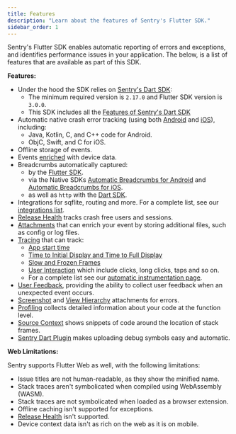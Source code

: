 ```yaml
---
title: Features
description: "Learn about the features of Sentry's Flutter SDK."
sidebar_order: 1
---
```


Sentry's Flutter SDK enables automatic reporting of errors and exceptions, and identifies performance issues in your application. The below, is a list of features that are available as part of this SDK.

**Features:**

- Under the hood the SDK relies on [Sentry's Dart SDK](/platforms/dart/):
    - The minimum required version is `2.17.0` and Flutter SDK version is `3.0.0`.
    - This SDK includes all the [Features of Sentry's Dart SDK](/platforms/dart/features/)
- Automatic native crash error tracking (using both [Android](/platforms/android/) and [iOS](/platforms/apple/)), including:
    - Java, Kotlin, C, and C++ code for Android.
    - ObjC, Swift, and C for iOS.
- Offline storage of events.
- Events [enriched](/platforms/flutter/enriching-events/context/) with device data.
- Breadcrumbs automatically captured:
    - by the [Flutter SDK](/platforms/flutter/enriching-events/breadcrumbs/#automatic-breadcrumbs).
    - via the Native SDKs [Automatic Breadcrumbs for Android](/platforms/android/enriching-events/breadcrumbs/#automatic-breadcrumbs) and [Automatic Breadcrumbs for iOS](/platforms/apple/usage/#sentryautobreadcrumbtrackingintegration).
    - as well as `http` with the [Dart SDK](/platforms/dart/).
- Integrations for sqflite, routing and more. For a complete list, see our [integrations list](/platforms/flutter/integrations/).
- [Release Health](/product/releases/health/) tracks crash free users and sessions.
- [Attachments](/platforms/flutter/enriching-events/attachments/) that can enrich your event by storing additional files, such as config or log files.
- [Tracing](/platforms/flutter/tracing/) that can track:
  - [App start time](/platforms/flutter/integrations/app-start-instrumentation/)
  - [Time to Initial Display and Time to Full Display](/platforms/flutter/integrations/routing-instrumentation/#time-to-initial-display/)
  - [Slow and Frozen Frames](/platforms/flutter/integrations/slow-and-frozen-frames-instrumentation/)
  - [User Interaction](/platforms/flutter/integrations/user-interaction-instrumentation/) which include clicks, long clicks, taps and so on.
  - For a complete list see our [automatic instrumentation page](/platforms/flutter/tracing/instrumentation/automatic-instrumentation/).
- [User Feedback](/platforms/flutter/user-feedback/), providing the ability to collect user feedback when an unexpected event occurs.
- [Screenshot](/platforms/flutter/enriching-events/screenshots/) and [View Hierarchy](/platforms/flutter/enriching-events/viewhierarchy/) attachments for errors.
- [Profiling](/platforms/flutter/profiling/) collects detailed information about your code at the function level.
- [Source Context](/platforms/flutter/data-management/debug-files/source-context/) shows snippets of code around the location of stack frames.
- [Sentry Dart Plugin](/platforms/flutter/upload-debug/) makes uploading debug symbols easy and automatic.

**Web Limitations:**

Sentry supports Flutter Web as well, with the following limitations:

- Issue titles are not human-readable, as they show the minified name.
- Stack traces aren't symbolicated when compiled using WebAssembly (WASM).
- Stack traces are not symbolicated when loaded as a browser extension.
- Offline caching isn't supported for exceptions.
- [Release Health](/product/releases/health/) isn't supported.
- Device context data isn't as rich on the web as it is on mobile.
